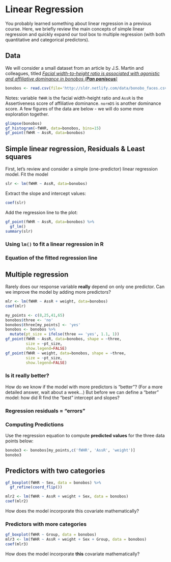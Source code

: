 
# Linear Regression
You probably learned something about linear regression in a previous course. Here, we briefly review the main concepts of simple linear regression and quickly expand our tool box to multiple regression (with both quantitative and categorical predictors).

## Data
We will consider a small dataset from an article by J.S. Martin and colleagues, titled [*Facial width-to-height ratio is associated with agonistic and affiliative dominance in bonobos (**Pan paniscus**)*](https://royalsocietypublishing.org/doi/suppl/10.1098/rsbl.2019.0232)

```r
bonobos <- read.csv(file='http://sldr.netlify.com/data/bonobo_faces.csv')
```
Notes: variable `fWHR` is the facial width-height ratio and `AssR` is the Assertiveness score of affiliative dominance. `normDS` is another dominance score. A few figures of the data are below - we will do some more exploration together.

```r
glimpse(bonobos)
gf_histogram(~fWHR, data=bonobos, bins=15)
gf_point(fWHR ~ AssR, data=bonobos) 
```

## Simple linear regression, Residuals & Least squares
First, let's review and consider a simple (one-predictor) linear regression model. Fit the model 

```r
slr <- lm(fWHR ~ AssR, data=bonobos)
```

Extract the slope and intercept values:
```r
coef(slr)
```

Add the regression line to the plot:
```r
gf_point(fWHR ~ AssR, data=bonobos) %>% 
  gf_lm()
summary(slr)
```

### Using `lm()` to fit a linear regression in R
\vspace{1.5in}

### Equation of the fitted regression line
\vspace{1.5in}


## Multiple regression
Rarely does our response variable **really** depend on only one predictor. Can we improve the model by adding more predictors?

```r
mlr <- lm(fWHR ~ AssR + weight, data=bonobos)
coef(mlr)
```

```r
my_points <- c(8,25,41,65)
bonobos$three <- 'no'
bonobos$three[my_points] <- 'yes'
bonobos <- bonobos %>%
  mutate(pt_size = ifelse(three == 'yes', 1.1, 1))
gf_point(fWHR ~ AssR, data=bonobos, shape = ~three,
         size = ~pt_size,
         show.legend=FALSE) 
gf_point(fWHR ~ weight, data=bonobos, shape = ~three,
         size = ~pt_size,
         show.legend=FALSE) 
```

### Is it really better?
How do we know if the model with more predictors is "better"? (For a more detailed answer, wait about a week...) But before we can define a "beter" model: how did R find the "best" intercept and slopes?

### Regression residuals = "errors"


\vspace{1.25in}


### Computing Predictions
Use the regression equation to compute **predicted values** for the three data points below:

```r
bonobo3 <- bonobos[my_points,c('fWHR', 'AssR', 'weight')]
bonobo3
```

\vspace{2in}

## Predictors with two categories
```r
gf_boxplot(fWHR ~ Sex, data = bonobos) %>%
  gf_refine(coord_flip())
```

```r
mlr2 <- lm(fWHR ~ AssR + weight + Sex, data = bonobos)
coef(mlr2)
```

How does the model incorporate this covariate mathematically?

\vspace{1.75in}

### Predictors with more categories

```r
gf_boxplot(fWHR ~ Group, data = bonobos)
mlr3 <- lm(fWHR ~ AssR + weight + Sex + Group, data = bonobos)
coef(mlr3)
```

How does the model incorporate **this** covariate mathematically?

\vspace{1.75in}
